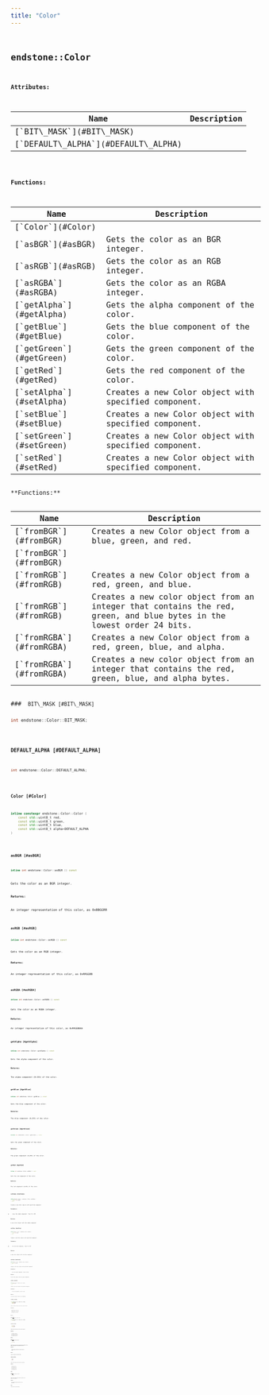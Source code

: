 ```yaml
---
title: "Color"
---
```


## <code className="doc-symbol doc-symbol-class"/> endstone::Color










**Attributes:**

<table>
<thead>
   <tr>
      <th>Name</th>
      <th>Description</th>
   </tr>
</thead>
<tbody>
<tr key="classendstone_1_1_color_1a7c5e7653a0ede9a6e5da415ac93bcf51">
    <td>[`BIT\_MASK`](#BIT\_MASK)</td>
    <td></td>
</tr>
<tr key="classendstone_1_1_color_1a3c2563e89f8f1961ce3a41fa99f5f637">
    <td>[`DEFAULT\_ALPHA`](#DEFAULT\_ALPHA)</td>
    <td></td>
</tr>
</tbody>
</table>






**Functions:**

<table>
<thead>
   <tr>
      <th>Name</th>
      <th>Description</th>
   </tr>
</thead>
<tbody>
<tr key="classendstone_1_1_color_1a17541893a7122663b91e49f77f828475">
    <td>[`Color`](#Color)</td>
    <td></td>
</tr>
<tr key="classendstone_1_1_color_1a49132ac0dcd6eb30d0c88b060e2145aa">
    <td>[`asBGR`](#asBGR)</td>
    <td>Gets the color as an BGR integer.</td>
</tr>
<tr key="classendstone_1_1_color_1ae79fd7ce5bc89837d82073ffdb7fab65">
    <td>[`asRGB`](#asRGB)</td>
    <td>Gets the color as an RGB integer.</td>
</tr>
<tr key="classendstone_1_1_color_1aafd4045f6c816b868c35dc494c2713b0">
    <td>[`asRGBA`](#asRGBA)</td>
    <td>Gets the color as an RGBA integer.</td>
</tr>
<tr key="classendstone_1_1_color_1a6696f9d17391d894745ddc0c202707b1">
    <td>[`getAlpha`](#getAlpha)</td>
    <td>Gets the alpha component of the color.</td>
</tr>
<tr key="classendstone_1_1_color_1a9ed18343f473ed0a5b69a34040c9c6ce">
    <td>[`getBlue`](#getBlue)</td>
    <td>Gets the blue component of the color.</td>
</tr>
<tr key="classendstone_1_1_color_1a301d32f39f8cffa44020cc9a62212ea1">
    <td>[`getGreen`](#getGreen)</td>
    <td>Gets the green component of the color.</td>
</tr>
<tr key="classendstone_1_1_color_1a0ba516557cf1a2286149c620d95e00c4">
    <td>[`getRed`](#getRed)</td>
    <td>Gets the red component of the color.</td>
</tr>
<tr key="classendstone_1_1_color_1a90d9dc03bed7fd437a864b5a3a2e597e">
    <td>[`setAlpha`](#setAlpha)</td>
    <td>Creates a new Color object with specified component.</td>
</tr>
<tr key="classendstone_1_1_color_1af05e9817b91e4f72624a42f42cbe055f">
    <td>[`setBlue`](#setBlue)</td>
    <td>Creates a new Color object with specified component.</td>
</tr>
<tr key="classendstone_1_1_color_1add7da4ae942f6368453e8136b4a08d96">
    <td>[`setGreen`](#setGreen)</td>
    <td>Creates a new Color object with specified component.</td>
</tr>
<tr key="classendstone_1_1_color_1ad40dfce4204a27c04c55b5ea0de9cc73">
    <td>[`setRed`](#setRed)</td>
    <td>Creates a new Color object with specified component.</td>
</tr>
</tbody>
</table>
**Functions:**

<table>
<thead>
   <tr>
      <th>Name</th>
      <th>Description</th>
   </tr>
</thead>
<tbody>
<tr key="classendstone_1_1_color_1a9e54364845addf34dbc1641265479a50">
    <td>[`fromBGR`](#fromBGR)</td>
    <td>Creates a new Color object from a blue, green, and red.</td>
</tr>
<tr key="classendstone_1_1_color_1a15c60c7b1d2e5c368c9595a83429f1fd">
    <td>[`fromBGR`](#fromBGR)</td>
    <td></td>
</tr>
<tr key="classendstone_1_1_color_1ab5bdb830e17b94e429c36e519ba5d08f">
    <td>[`fromRGB`](#fromRGB)</td>
    <td>Creates a new Color object from a red, green, and blue.</td>
</tr>
<tr key="classendstone_1_1_color_1a9bdf55abfb01aabe84e04b3e72da5ebe">
    <td>[`fromRGB`](#fromRGB)</td>
    <td>Creates a new color object from an integer that contains the red, green, and blue bytes in the lowest order 24 bits.</td>
</tr>
<tr key="classendstone_1_1_color_1aa2f1bbfb5aa8fc939583d9d7c454651b">
    <td>[`fromRGBA`](#fromRGBA)</td>
    <td>Creates a new Color object from a red, green, blue, and alpha.</td>
</tr>
<tr key="classendstone_1_1_color_1a09bbf9dd83f827588692890fe9d4ebf7">
    <td>[`fromRGBA`](#fromRGBA)</td>
    <td>Creates a new color object from an integer that contains the red, green, blue, and alpha bytes.</td>
</tr>
</tbody>
</table>
### <code className="doc-symbol doc-symbol-variable"/> BIT\_MASK [#BIT\_MASK]

```cpp
int endstone::Color::BIT_MASK;
```
### <code className="doc-symbol doc-symbol-variable"/> DEFAULT\_ALPHA [#DEFAULT\_ALPHA]

```cpp
int endstone::Color::DEFAULT_ALPHA;
```
### <code className="doc-symbol doc-symbol-function"/> Color [#Color]

```cpp
inline constexpr endstone::Color::Color (
    const std::uint8_t red,
    const std::uint8_t green,
    const std::uint8_t blue,
    const std::uint8_t alpha=DEFAULT_ALPHA
) 
```
### <code className="doc-symbol doc-symbol-function"/> asBGR [#asBGR]

```cpp
inline int endstone::Color::asBGR () const
```

Gets the color as an BGR integer.





**Returns:**

An integer representation of this color, as 0xBBGGRR 





        
### <code className="doc-symbol doc-symbol-function"/> asRGB [#asRGB]

```cpp
inline int endstone::Color::asRGB () const
```

Gets the color as an RGB integer.





**Returns:**

An integer representation of this color, as 0xRRGGBB 





        
### <code className="doc-symbol doc-symbol-function"/> asRGBA [#asRGBA]

```cpp
inline int endstone::Color::asRGBA () const
```

Gets the color as an RGBA integer.





**Returns:**

An integer representation of this color, as 0xRRGGBBAA 





        
### <code className="doc-symbol doc-symbol-function"/> getAlpha [#getAlpha]

```cpp
inline int endstone::Color::getAlpha () const
```

Gets the alpha component of the color.





**Returns:**

The alpha component (0–255) of the color. 





        
### <code className="doc-symbol doc-symbol-function"/> getBlue [#getBlue]

```cpp
inline int endstone::Color::getBlue () const
```

Gets the blue component of the color.





**Returns:**

The blue component (0–255) of the color. 





        
### <code className="doc-symbol doc-symbol-function"/> getGreen [#getGreen]

```cpp
inline int endstone::Color::getGreen () const
```

Gets the green component of the color.





**Returns:**

The green component (0–255) of the color. 





        
### <code className="doc-symbol doc-symbol-function"/> getRed [#getRed]

```cpp
inline int endstone::Color::getRed () const
```

Gets the red component of the color.





**Returns:**

The red component (0–255) of the color. 





        
### <code className="doc-symbol doc-symbol-function"/> setAlpha [#setAlpha]

```cpp
inline Result< Color > endstone::Color::setAlpha (
    const int alpha
) const
```

Creates a new Color object with specified component.





**Parameters:**


* `alpha` the alpha component, from 0 to 255



**Returns:**

a new color object with the alpha component 





        
### <code className="doc-symbol doc-symbol-function"/> setBlue [#setBlue]

```cpp
inline Result< Color > endstone::Color::setBlue (
    const int blue
) const
```

Creates a new Color object with specified component.





**Parameters:**


* `blue` the blue component, from 0 to 255



**Returns:**

a new color object with the blue component 





        
### <code className="doc-symbol doc-symbol-function"/> setGreen [#setGreen]

```cpp
inline Result< Color > endstone::Color::setGreen (
    const int green
) const
```

Creates a new Color object with specified component.





**Parameters:**


* `green` the green component, from 0 to 255



**Returns:**

a new color object with the green component 





        
### <code className="doc-symbol doc-symbol-function"/> setRed [#setRed]

```cpp
inline Result< Color > endstone::Color::setRed (
    const int red
) const
```

Creates a new Color object with specified component.





**Parameters:**


* `red` the red component, from 0 to 255



**Returns:**

a new color object with the red component 





        
### <code className="doc-symbol doc-symbol-function"/> fromBGR [#fromBGR]



```cpp
static inline Result< Color > endstone::Color::fromBGR (
    const int blue,
    const int green,
    const int red
) 
```

Creates a new Color object from a blue, green, and red.





**Parameters:**


* `blue` integer from 0-255 
* `green` integer from 0-255 
* `red` integer from 0-255



**Returns:**

a new [**Color**](classendstone_1_1_color.md) object for the red, green, blue 





        

```cpp
static inline Result< Color > endstone::Color::fromBGR (
    const int bgr
) 
```
### <code className="doc-symbol doc-symbol-function"/> fromRGB [#fromRGB]



```cpp
static inline Result< Color > endstone::Color::fromRGB (
    const int red,
    const int green,
    const int blue
) 
```

Creates a new Color object from a red, green, and blue.





**Parameters:**


* `red` integer from 0-255 
* `green` integer from 0-255 
* `blue` integer from 0-255



**Returns:**

a new [**Color**](classendstone_1_1_color.md) object for the red, green, blue 





        

```cpp
static inline Result< Color > endstone::Color::fromRGB (
    const int rgb
) 
```

Creates a new color object from an integer that contains the red, green, and blue bytes in the lowest order 24 bits.





**Parameters:**


* `rgb` the integer storing the red, green, and blue values



**Returns:**

a new color object for specified values 





        
### <code className="doc-symbol doc-symbol-function"/> fromRGBA [#fromRGBA]



```cpp
static inline Result< Color > endstone::Color::fromRGBA (
    int red,
    int green,
    int blue,
    int alpha
) 
```

Creates a new Color object from a red, green, blue, and alpha.





**Parameters:**


* `red` integer from 0-255 
* `green` integer from 0-255 
* `blue` integer from 0-255 
* `alpha` integer from 0-255



**Returns:**

a new [**Color**](classendstone_1_1_color.md) object for the red, green, blue, alpha 





        

```cpp
static inline Result< Color > endstone::Color::fromRGBA (
    const int rgba
) 
```

Creates a new color object from an integer that contains the red, green, blue, and alpha bytes.





**Parameters:**


* `rgba` the integer storing the red, green, blue, and alpha values



**Returns:**

a new color object for specified values 





        